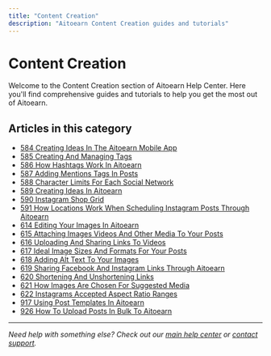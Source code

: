 ```yaml
---
title: "Content Creation"
description: "Aitoearn Content Creation guides and tutorials"
---
```

# Content Creation

Welcome to the Content Creation section of Aitoearn Help Center. Here you'll find comprehensive guides and tutorials to help you get the most out of Aitoearn.

## Articles in this category

- [584 Creating Ideas In The Aitoearn Mobile App](584-creating-ideas-in-the-aitoearn-mobile-app)
- [585 Creating And Managing Tags](585-creating-and-managing-tags)
- [586 How Hashtags Work In Aitoearn](586-how-hashtags-work-in-aitoearn)
- [587 Adding Mentions Tags In Posts](587-adding-mentions-tags-in-posts)
- [588 Character Limits For Each Social Network](588-character-limits-for-each-social-network)
- [589 Creating Ideas In Aitoearn](589-creating-ideas-in-aitoearn)
- [590 Instagram Shop Grid](590-instagram-shop-grid)
- [591 How Locations Work When Scheduling Instagram Posts Through Aitoearn](591-how-locations-work-when-scheduling-instagram-posts-through-aitoearn)
- [614 Editing Your Images In Aitoearn](614-editing-your-images-in-aitoearn)
- [615 Attaching Images Videos And Other Media To Your Posts](615-attaching-images-videos-and-other-media-to-your-posts)
- [616 Uploading And Sharing Links To Videos](616-uploading-and-sharing-links-to-videos)
- [617 Ideal Image Sizes And Formats For Your Posts](617-ideal-image-sizes-and-formats-for-your-posts)
- [618 Adding Alt Text To Your Images](618-adding-alt-text-to-your-images)
- [619 Sharing Facebook And Instagram Links Through Aitoearn](619-sharing-facebook-and-instagram-links-through-aitoearn)
- [620 Shortening And Unshortening Links](620-shortening-and-unshortening-links)
- [621 How Images Are Chosen For Suggested Media](621-how-images-are-chosen-for-suggested-media)
- [622 Instagrams Accepted Aspect Ratio Ranges](622-instagrams-accepted-aspect-ratio-ranges)
- [917 Using Post Templates In Aitoearn](917-using-post-templates-in-aitoearn)
- [926 How To Upload Posts In Bulk To Aitoearn](926-how-to-upload-posts-in-bulk-to-aitoearn)

---

*Need help with something else? Check out our [main help center](/en/help-center) or [contact support](mailto:hello@aitoearn.com).*
